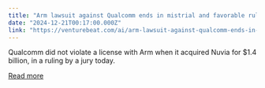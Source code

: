 ```yaml
---
title: "Arm lawsuit against Qualcomm ends in mistrial and favorable ruling for Qualcomm"
date: "2024-12-21T00:17:00.000Z"
link: "https://venturebeat.com/ai/arm-lawsuit-against-qualcomm-ends-in-mistrial-and-favorable-ruling-for-qualcomm/"
---
```


Qualcomm did not violate a license with Arm when it acquired Nuvia for $1.4 billion, in a ruling by a jury today.

[Read more](https://venturebeat.com/ai/arm-lawsuit-against-qualcomm-ends-in-mistrial-and-favorable-ruling-for-qualcomm/)
